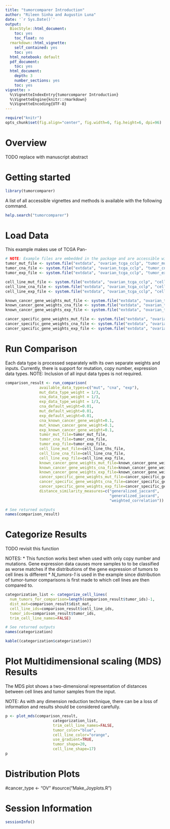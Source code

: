 ```yaml
---
title: "tumorcomparer Introduction"
author: "Rileen Sinha and Augustin Luna"
date: '`r Sys.Date()`'
output:
  BiocStyle::html_document:
    toc: yes
    toc_float: no
  rmarkdown::html_vignette:
    self_contained: yes
    toc: yes
  html_notebook: default
  pdf_document:
    toc: yes
  html_document:
    depth: 3
    number_sections: yes
    toc: yes
vignette: >
  %\VignetteIndexEntry{tumorcomparer Introduction}
  %\VignetteEngine{knitr::rmarkdown}
  %\VignetteEncoding{UTF-8}
---
```


```r
require("knitr")
opts_chunk$set(fig.align="center", fig.width=6, fig.height=6, dpi=96)
```

# Overview

TODO replace with manuscript abstract

# Getting started 
```r
library(tumorcomparer)
```

A list of all accessible vignettes and methods is available with the following command.

```r
help.search("tumorcomparer")
```

# Load Data

This example makes use of TCGA Pan-

```r
# NOTE: Example files are embedded in the package and are accessible with system.file()
tumor_mut_file <- system.file("extdata", "ovarian_tcga_cclp", "tumor_mut.txt", package="tumorcomparer")
tumor_cna_file <- system.file("extdata", "ovarian_tcga_cclp", "tumor_cna.txt", package="tumorcomparer")
tumor_exp_file <- system.file("extdata", "ovarian_tcga_cclp", "tumor_exp.txt", package="tumorcomparer")

cell_line_mut_file <- system.file("extdata", "ovarian_tcga_cclp", "cell_line_mut.txt", package="tumorcomparer")
cell_line_cna_file <- system.file("extdata", "ovarian_tcga_cclp", "cell_line_cna.txt", package="tumorcomparer")
cell_line_exp_file <- system.file("extdata", "ovarian_tcga_cclp", "cell_line_exp.txt", package="tumorcomparer")

known_cancer_gene_weights_mut_file <- system.file("extdata", "ovarian_tcga_cclp", "default_weights_for_known_cancer_genes_mut.txt", package="tumorcomparer")
known_cancer_gene_weights_cna_file <- system.file("extdata", "ovarian_tcga_cclp", "default_weights_for_known_cancer_genes_cna.txt", package="tumorcomparer")
known_cancer_gene_weights_exp_file <- system.file("extdata", "ovarian_tcga_cclp", "default_weights_for_known_cancer_genes_exp.txt", package="tumorcomparer")

cancer_specific_gene_weights_mut_file <- system.file("extdata", "ovarian_tcga_cclp", "Genes_and_weights_mut.txt", package="tumorcomparer")
cancer_specific_gene_weights_cna_file <- system.file("extdata", "ovarian_tcga_cclp", "Genes_and_weights_cna.txt", package="tumorcomparer")
cancer_specific_gene_weights_exp_file <- system.file("extdata", "ovarian_tcga_cclp", "Genes_and_weights_exp.txt", package="tumorcomparer")
```

# Run Comparison

Each data type is processed separately with its own separate weights and inputs. Currently, there is support for mutation, copy number, expression data types. NOTE: Inclusion of all input data types is not required. 

```r
comparison_result <- run_comparison(
               available_data_types=c("mut", "cna", "exp"), 
               mut_data_type_weight = 1/3,
               cna_data_type_weight = 1/3,
               exp_data_type_weight = 1/3,
               cna_default_weight=0.01, 
               mut_default_weight=0.01,
               exp_default_weight=0.01,
               cna_known_cancer_gene_weight=0.1, 
               mut_known_cancer_gene_weight=0.1, 
               exp_known_cancer_gene_weight=0.1, 
               tumor_mut_file=tumor_mut_file, 
               tumor_cna_file=tumor_cna_file, 
               tumor_exp_file=tumor_exp_file, 
               cell_line_mut_file=cell_line_ths_file, 
               cell_line_cna_file=cell_line_cna_file, 
               cell_line_exp_file=cell_line_exp_file, 
               known_cancer_gene_weights_mut_file=known_cancer_gene_weights_mut_file, 
               known_cancer_gene_weights_cna_file=known_cancer_gene_weights_cna_file, 
               known_cancer_gene_weights_exp_file=known_cancer_gene_weights_exp_file, 
               cancer_specific_gene_weights_mut_file=cancer_specific_gene_weights_mut_file, 
               cancer_specific_gene_weights_cna_file=cancer_specific_gene_weights_cna_file, 
               cancer_specific_gene_weights_exp_file=cancer_specific_gene_weights_exp_file,
               distance_similarity_measures=c("generalized_jaccard", 
                                              "generalized_jaccard", 
                                              "weighted_correlation"))

# See returned outputs
names(comparison_result)
```

# Categorize Results

TODO revisit this function 

NOTES: 
* This function works best when used with only copy number and mutations. Gene expression data causes more samples to to be classified as worse matches if the distributions of the gene expression of tumors to cell lines is different 
* *N_tumors-1* is used in the example since distribution of tumor-tumor comparisons is first made to which cell lines are then compared to.

```r
categorization_list <- categorize_cell_lines(
  num_tumors_for_comparison=length(comparison_result$tumor_ids)-1, 
  dist_mat=comparison_result$dist_mat,
  cell_line_ids=comparison_result$cell_line_ids,
  tumor_ids=comparison_result$tumor_ids,
  trim_cell_line_names=FALSE) 

# See returned outputs
names(categorization)

kable((categorization$categorization))
```

# Plot Multidimensional scaling (MDS) Results

The MDS plot shows a two-dimensional representation of distances between cell lines and tumor samples from the input. 

NOTE: As with any dimension reduction technique, there can be a loss of information and results should be considered carefully. 

```r
p <- plot_mds(comparison_result,
                     categorization_list,
                     trim_cell_line_names=FALSE,
                     tumor_color="blue",
                     cell_line_color="orange",
                     use_gradient=TRUE,
                     tumor_shape=20,
                     cell_line_shape=17)
p
```

# Distribution Plots
#cancer_type <- "OV"
#source("Make_Joyplots.R")

# Session Information
```r
sessionInfo()
```






